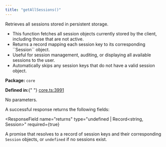 ```yaml
---
title: "getAllSessions()"
---
```



<H3Bordered text="Overview" />

Retrieves all sessions stored in persistent storage.

<ul>
  <li>
    This function fetches all session objects currently stored by the client,
    including those that are not active.
  </li>
  <li>
    Returns a record mapping each session key to its corresponding ``Session``
    object.
  </li>
  <li>
    Useful for session management, auditing, or displaying all available
    sessions to the user.
  </li>
  <li>
    Automatically skips any session keys that do not have a valid session
    object.
  </li>
</ul>

<p>
  <strong>Package:</strong> <code>core</code>
</p>

<p>
  <strong>Defined in:</strong>{" "}
  <a href="https://github.com/tkhq/sdk/blob/main/packages/core/src/__clients__/core.ts#L3991">
    core.ts:3991
  </a>
</p>

<H3Bordered text="Parameters" />

<p>No parameters.</p>

<H3Bordered text="Response" />A successful response returns the following
fields:

<ResponseField
  name="returns"
  type="undefined | Record&lt;string, Session&gt;"
  required={true}
>
  A promise that resolves to a record of session keys and their corresponding
  `Session` objects, or `undefined` if no sessions exist.
</ResponseField>
